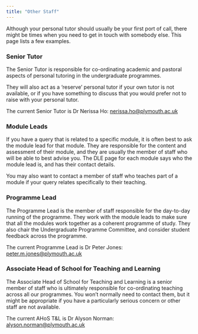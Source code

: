 ```yaml
---
title: "Other Staff"
---
```


Although your personal tutor should usually be your first port of call, there might be times when you need to get in touch with somebody else. This page lists a few examples.

### Senior Tutor

The Senior Tutor is responsible for co-ordinating academic and pastoral aspects of personal tutoring in the undergraduate programmes.

They will also act as a 'reserve' personal tutor if your own tutor is not available, or if you have something to discuss that you would prefer not to raise with your personal tutor.

The current Senior Tutor is Dr Nerissa Ho: [nerissa.ho\@plymouth.ac.uk](mailto:nerissa.ho@plymouth.ac.uk){.email}

### Module Leads

If you have a query that is related to a specific module, it is often best to ask the module lead for that module. They are responsible for the content and assessment of their module, and they are usually the member of staff who will be able to best advise you. The DLE page for each module says who the module lead is, and has their contact details.

You may also want to contact a member of staff who teaches part of a module if your query relates specifically to their teaching.

### Programme Lead

The Programme Lead is the member of staff responsible for the day-to-day running of the programme. They work with the module leads to make sure that all the modules work together as a coherent programme of study. They also chair the Undergraduate Programme Committee, and consider student feedback across the programme.

The current Programme Lead is Dr Peter Jones: [peter.m.jones\@plymouth.ac.uk](mailto:peter.m.jones@plymouth.ac.uk){.email}

### Associate Head of School for Teaching and Learning

The Associate Head of School for Teaching and Learning is a senior member of staff who is ultimately responsible for co-ordinating teaching across all our programmes. You won't normally need to contact them, but it might be appropriate if you have a particularly serious concern or other staff are not available.

The current AHoS T&L is Dr Alyson Norman: [alyson.norman\@plymouth.ac.uk](mailto:alyson.norman@plymouth.ac.uk){.email}

